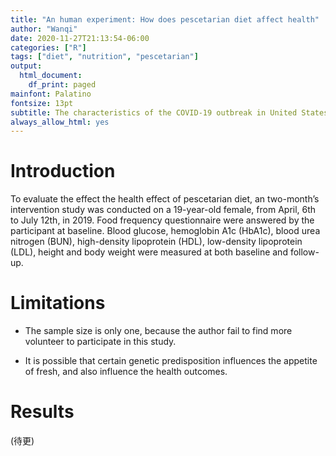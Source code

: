 ```yaml
---
title: "An human experiment: How does pescetarian diet affect health"
author: "Wanqi"
date: 2020-11-27T21:13:54-06:00
categories: ["R"]
tags: ["diet", "nutrition", "pescetarian"]
output:
  html_document:
    df_print: paged
mainfont: Palatino
fontsize: 13pt
subtitle: The characteristics of the COVID-19 outbreak in United States
always_allow_html: yes
---
```



# Introduction

To evaluate the effect the health effect of pescetarian diet, an two-month's intervention study was conducted on a 19-year-old female, from April, 6th to July 12th, in 2019. Food frequency questionnaire were answered by the participant at baseline. Blood glucose, hemoglobin A1c (HbA1c), blood urea nitrogen (BUN), high-density lipoprotein (HDL), low-density lipoprotein (LDL), height and body weight were measured at both baseline and follow-up.  


# Limitations

- The sample size is only one, because the author fail to find more volunteer to participate in this study.

- It is possible that certain genetic predisposition influences the appetite of fresh, and also influence the health outcomes. 

# Results

(待更)

